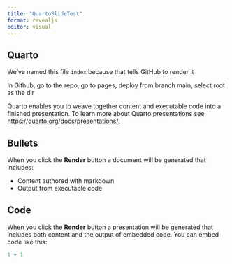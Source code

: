```yaml
---
title: "QuartoSlideTest"
format: revealjs
editor: visual
---
```


## Quarto

We've named this file `index` because that tells GitHub to render it

In Github, go to the repo, go to pages, deploy from branch main, select root as the dir

Quarto enables you to weave together content and executable code into a finished presentation. To learn more about Quarto presentations see <https://quarto.org/docs/presentations/>.

## Bullets

When you click the **Render** button a document will be generated that includes:

-   Content authored with markdown
-   Output from executable code

## Code

When you click the **Render** button a presentation will be generated that includes both content and the output of embedded code. You can embed code like this:

```r
1 + 1
```
